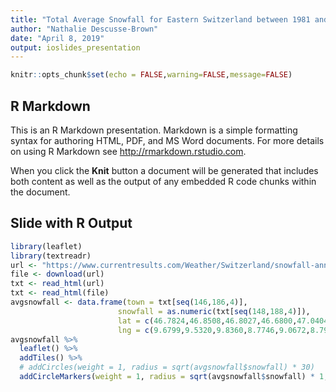 ```yaml
---
title: "Total Average Snowfall for Eastern Switzerland between 1981 and 2010"
author: "Nathalie Descusse-Brown"
date: "April 8, 2019"
output: ioslides_presentation
---
```


```r
knitr::opts_chunk$set(echo = FALSE,warning=FALSE,message=FALSE)
```

## R Markdown

This is an R Markdown presentation. Markdown is a simple formatting syntax for authoring HTML, PDF, and MS Word documents. For more details on using R Markdown see <http://rmarkdown.rstudio.com>.

When you click the **Knit** button a document will be generated that includes both content as well as the output of any embedded R code chunks within the document.


## Slide with R Output

```r
library(leaflet)
library(textreadr)
url <- "https://www.currentresults.com/Weather/Switzerland/snowfall-annual-average.php"
file <- download(url)
txt <- read_html(url)
txt <- read_html(file)
avgsnowfall <- data.frame(town = txt[seq(146,186,4)],
                        snowfall = as.numeric(txt[seq(148,188,4)]),
                        lat = c(46.7824,46.8508,46.8027,46.6800,47.0404,46.1670,46.0037,46.5340,46.4626,46.7969,46.8276),
                        lng = c(9.6799,9.5320,9.8360,8.7746,9.0672,8.7943,8.9511,9.8729,9.1920,10.2977,9.8062))
avgsnowfall %>%
  leaflet() %>%
  addTiles() %>%
  # addCircles(weight = 1, radius = sqrt(avgsnowfall$snowfall) * 30)
  addCircleMarkers(weight = 1, radius = sqrt(avgsnowfall$snowfall) * 1,popup=paste(avgsnowfall$town," ",avgsnowfall$snowfall,"cm",sep=""))
```

